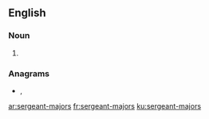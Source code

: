 {{also|sergeant majors}}
==English==

===Noun===
{{head|en|noun plural form}}

# {{plural of|sergeant-major|lang=en}}

===Anagrams===
* {{l|en|sergeants major}}, {{l|en|sergeants-major}}

[[ar:sergeant-majors]]
[[fr:sergeant-majors]]
[[ku:sergeant-majors]]